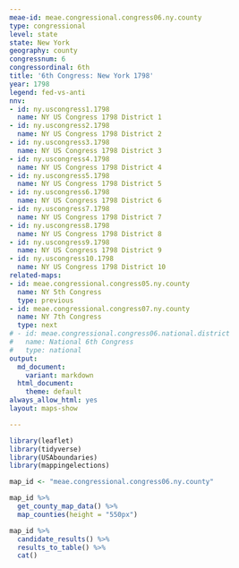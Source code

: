 ```yaml
---
meae-id: meae.congressional.congress06.ny.county
type: congressional
level: state
state: New York
geography: county
congressnum: 6
congressordinal: 6th
title: '6th Congress: New York 1798'
year: 1798
legend: fed-vs-anti
nnv:
- id: ny.uscongress1.1798
  name: NY US Congress 1798 District 1
- id: ny.uscongress2.1798
  name: NY US Congress 1798 District 2
- id: ny.uscongress3.1798
  name: NY US Congress 1798 District 3
- id: ny.uscongress4.1798
  name: NY US Congress 1798 District 4
- id: ny.uscongress5.1798
  name: NY US Congress 1798 District 5
- id: ny.uscongress6.1798
  name: NY US Congress 1798 District 6
- id: ny.uscongress7.1798
  name: NY US Congress 1798 District 7
- id: ny.uscongress8.1798
  name: NY US Congress 1798 District 8
- id: ny.uscongress9.1798
  name: NY US Congress 1798 District 9
- id: ny.uscongress10.1798
  name: NY US Congress 1798 District 10
related-maps:
- id: meae.congressional.congress05.ny.county
  name: NY 5th Congress
  type: previous
- id: meae.congressional.congress07.ny.county
  name: NY 7th Congress
  type: next
# - id: meae.congressional.congress06.national.district
#   name: National 6th Congress
#   type: national
output:
  md_document:
    variant: markdown
  html_document:
    theme: default
always_allow_html: yes
layout: maps-show

---
```


```r
library(leaflet)
library(tidyverse)
library(USAboundaries)
library(mappingelections)

map_id <- "meae.congressional.congress06.ny.county"
```

<div class="map">

```r
map_id %>%
  get_county_map_data() %>%
  map_counties(height = "550px")
```

</div>

<div class="results-table">

```r
map_id %>%
  candidate_results() %>%
  results_to_table() %>%
  cat()
```

</div>

